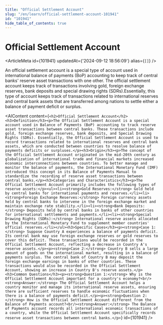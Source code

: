```yaml
---
title: "Official Settlement Account"
slug: "/en/learn/official-settlement-account-101941"
id: "101941"
hide_table_of_contents: true
---
```



# Official Settlement Account

<ArticleMeta id={101941} updatedAt={'2024-09-12 18:56:09'} alias={`[]`} />
<div className='border-solid border-b border-t-0 my-4 border-[var(--ifm-color-gray-300)]' />

An official settlement account is a special type of account used in international balance of payments (BoP) accounting to keep track of central banks' reserve asset transactions with one other. The official settlement account keeps track of transactions involving gold, foreign exchange reserves, bank deposits and special drawing rights (SDRs).Essentially, this type of account keeps track of transactions related to international reserves and central bank assets that are transferred among nations to settle either a balance of payment deficit or surplus.

<AIContent content={`<h2>Official Settlement Account</h2><h3>Definition</h3><p>The Official Settlement Account is a special account used in Balance of Payments (BoP) accounting to track reserve asset transactions between central banks. These transactions include gold, foreign exchange reserves, bank deposits, and Special Drawing Rights (SDRs). Essentially, the Official Settlement Account is used to record transactions related to international reserves and central bank assets, which are conducted between countries to resolve balance of payments deficits or surpluses.</p><h3>Origin</h3><p>The concept of the Official Settlement Account originated in the mid-20th century as globalization of international trade and financial markets increased economic interconnections between countries. To better manage and monitor the balance of payments, the International Monetary Fund (IMF) introduced this concept in its Balance of Payments Manual to standardize the recording of reserve asset transactions between central banks.</p><h3>Categories and Characteristics</h3><p>The Official Settlement Account primarily includes the following types of reserve assets:</p><ul><li><strong>Gold Reserves:</strong> Gold held by central banks for international payments and reserves.</li><li><strong>Foreign Exchange Reserves:</strong> Foreign currency assets held by central banks to intervene in the foreign exchange market and maintain exchange rate stability.</li><li><strong>Bank Deposits:</strong> Deposits held by central banks in banks of other countries for international settlements and payments.</li><li><strong>Special Drawing Rights (SDRs):</strong> International reserve assets allocated by the International Monetary Fund to supplement member countries' official reserves.</li></ul><h3>Specific Cases</h3><p><strong>Case 1:</strong> Suppose Country A experiences a balance of payments deficit. Its central bank may use foreign exchange reserves or gold reserves to cover this deficit. These transactions would be recorded in the Official Settlement Account, reflecting a decrease in Country A's reserve assets.</p><p><strong>Case 2:</strong> Country B sells a large amount of goods on the international market, resulting in a balance of payments surplus. The central bank of Country B may deposit the foreign exchange earnings in banks of other countries. These transactions would also be recorded in the Official Settlement Account, showing an increase in Country B's reserve assets.</p><h3>Common Questions</h3><p><strong>Question 1:</strong> Why is the Official Settlement Account important for a country's economy?<br/><strong>Answer:</strong> The Official Settlement Account helps a country monitor and manage its international reserve assets, ensuring there are sufficient reserves to handle economic fluctuations when there is a balance of payments deficit.</p><p><strong>Question 2:</strong> How is the Official Settlement Account different from the Balance of Payments account?<br/><strong>Answer:</strong> The Balance of Payments account records all international economic transactions of a country, while the Official Settlement Account specifically records reserve asset transactions between central banks.</p>`} id={101941} />
